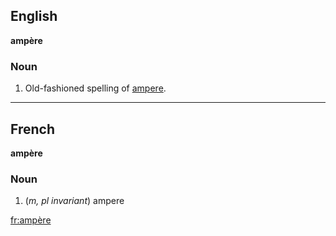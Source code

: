 ==English==
'''ampère'''

===Noun===

#Old-fashioned spelling of [[ampere]].

----

==French==
'''ampère'''

===Noun===

#(''m, pl invariant'') ampere

[[fr:ampère]]